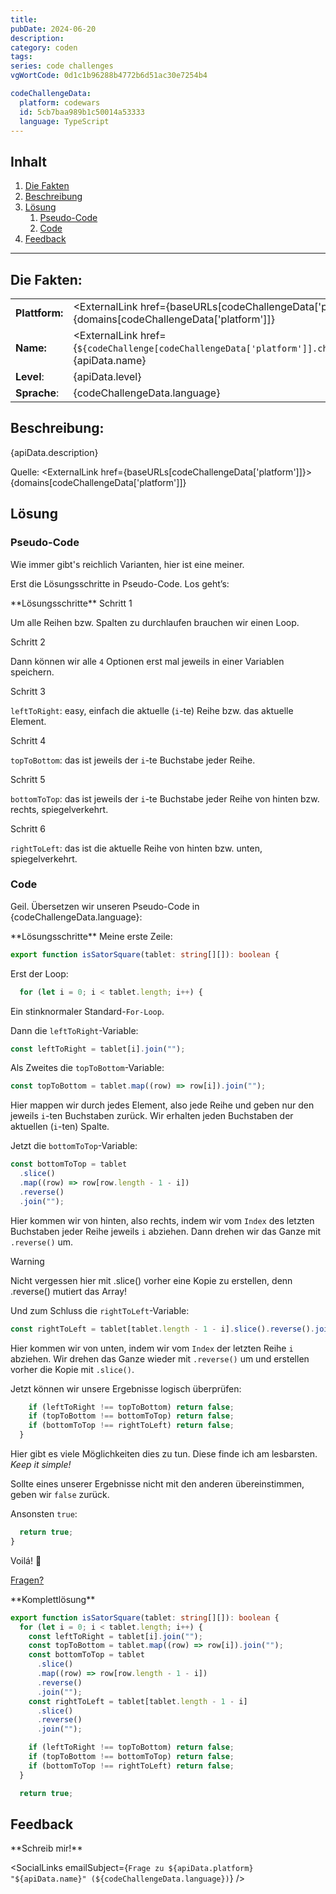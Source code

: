 ```yaml
---
title:
pubDate: 2024-06-20
description:
category: coden
tags:
series: code challenges
vgWortCode: 0d1c1b96288b4772b6d51ac30e7254b4

codeChallengeData:
  platform: codewars
  id: 5cb7baa989b1c50014a53333
  language: TypeScript
---
```


## Inhalt

1. [Die Fakten](#)
1. [Beschreibung](#)
1. [Lösung](#)
   1. [Pseudo-Code](#)
   1. [Code](#)
1. [Feedback](#)

---

## Die Fakten:

|                |                                                                                                                                            |
| -------------- | ------------------------------------------------------------------------------------------------------------------------------------------ |
| **Plattform:** | <ExternalLink href={baseURLs[codeChallengeData['platform']]}>{domains[codeChallengeData['platform']]}</ExternalLink>                       |
| **Name:**      | <ExternalLink href={`${codeChallenge[codeChallengeData['platform']].challenge.url}/${codeChallengeData.id}`}>{apiData.name}</ExternalLink> |
| **Level**:     | {apiData.level}                                                                                                                            |
| **Sprache**:   | {codeChallengeData.language}                                                                                                               |

## Beschreibung:

<FetchedMarkdown>{apiData.description}</FetchedMarkdown>

Quelle: <ExternalLink href={baseURLs[codeChallengeData['platform']]}>{domains[codeChallengeData['platform']]}</ExternalLink>

## Lösung

### Pseudo-Code

Wie immer gibt's reichlich Varianten, hier ist eine meiner.

Erst die Lösungsschritte in Pseudo-Code. Los geht’s:

<Accordion>
**Lösungsschritte**

<Accordion>
Schritt 1

Um alle Reihen bzw. Spalten zu durchlaufen brauchen wir einen Loop.

</Accordion>
<Accordion>
Schritt 2

Dann können wir alle `4` Optionen erst mal jeweils in einer Variablen speichern.

</Accordion>
<Accordion>
Schritt 3

`leftToRight`: easy, einfach die aktuelle (`i`-te) Reihe bzw. das aktuelle Element.

</Accordion>
<Accordion>
Schritt 4

`topToBottom`: das ist jeweils der `i`-te Buchstabe jeder Reihe.

</Accordion>
<Accordion>
Schritt 5

`bottomToTop`: das ist jeweils der `i`-te Buchstabe jeder Reihe von hinten bzw. rechts, spiegelverkehrt.

</Accordion>
<Accordion>
Schritt 6

`rightToLeft`: das ist die aktuelle Reihe von hinten bzw. unten, spiegelverkehrt.

</Accordion>
</Accordion>

### Code

Geil. Übersetzen wir unseren Pseudo-Code in {codeChallengeData.language}:

<Accordion>
**Lösungsschritte**

<Accordion>
Meine erste Zeile:

```ts
export function isSatorSquare(tablet: string[][]): boolean {
```

</Accordion>
<Accordion>

Erst der Loop:

```ts
  for (let i = 0; i < tablet.length; i++) {
```

Ein stinknormaler Standard-<ExternalLink href={docs.statements.for}>`For-Loop`</ExternalLink>.

</Accordion>
<Accordion>

Dann die `leftToRight`-Variable:

```ts
const leftToRight = tablet[i].join("");
```

</Accordion>
<Accordion>

Als Zweites die `topToBottom`-Variable:

```ts
const topToBottom = tablet.map((row) => row[i]).join("");
```

Hier <ExternalLink href={docs.array.map}>mappen</ExternalLink> wir durch jedes Element, also jede Reihe und geben nur den jeweils `i`-ten Buchstaben zurück. Wir erhalten jeden Buchstaben der aktuellen (`i`-ten) Spalte.

</Accordion>
<Accordion>

Jetzt die `bottomToTop`-Variable:

```ts
const bottomToTop = tablet
  .slice()
  .map((row) => row[row.length - 1 - i])
  .reverse()
  .join("");
```

Hier kommen wir von hinten, also rechts, indem wir vom `Index` des letzten Buchstaben jeder Reihe jeweils `i` abziehen. Dann drehen wir das Ganze mit <ExternalLink href={docs.array.reverse}>`.reverse()`</ExternalLink> um.

> [!warning]
> Nicht vergessen hier mit .slice() vorher eine Kopie zu erstellen, denn .reverse() mutiert das Array!

</Accordion>
<Accordion>

Und zum Schluss die `rightToLeft`-Variable:

```ts
const rightToLeft = tablet[tablet.length - 1 - i].slice().reverse().join("");
```

Hier kommen wir von unten, indem wir vom `Index` der letzten Reihe `i` abziehen. Wir drehen das Ganze wieder mit <ExternalLink href={docs.array.reverse}>`.reverse()`</ExternalLink> um und erstellen vorher die Kopie mit <ExternalLink href={docs.array.slice}>`.slice()`</ExternalLink>.

</Accordion>
<Accordion>

Jetzt können wir unsere Ergebnisse logisch überprüfen:

```ts
    if (leftToRight !== topToBottom) return false;
    if (topToBottom !== bottomToTop) return false;
    if (bottomToTop !== rightToLeft) return false;
  }
```

Hier gibt es viele Möglichkeiten dies zu tun. Diese finde ich am lesbarsten. _Keep it simple!_

Sollte eines unserer Ergebnisse nicht mit den anderen übereinstimmen, geben wir `false` zurück.

</Accordion>
<Accordion>

Ansonsten `true`:

```ts
  return true;
}

```

</Accordion>
<Accordion>

Voilá! 💪

[Fragen?](#feedback)

</Accordion>
</Accordion>

<Accordion>
**Komplettlösung**

```ts
export function isSatorSquare(tablet: string[][]): boolean {
  for (let i = 0; i < tablet.length; i++) {
    const leftToRight = tablet[i].join("");
    const topToBottom = tablet.map((row) => row[i]).join("");
    const bottomToTop = tablet
      .slice()
      .map((row) => row[row.length - 1 - i])
      .reverse()
      .join("");
    const rightToLeft = tablet[tablet.length - 1 - i]
      .slice()
      .reverse()
      .join("");

    if (leftToRight !== topToBottom) return false;
    if (topToBottom !== bottomToTop) return false;
    if (bottomToTop !== rightToLeft) return false;
  }

  return true;
```

</Accordion>

## Feedback

<Accordion>
**Schreib mir!**

<SocialLinks
  emailSubject={`Frage zu ${apiData.platform} "${apiData.name}" (${codeChallengeData.language})`}
/>

</Accordion>
